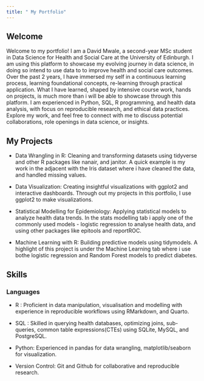 ```yaml
---
title: " My Portfolio"
---
```


## Welcome

Welcome to my portfolio! I am a David Mwale, a second-year MSc student in Data Science for Health and Social Care at the University of Edinburgh. I am using this platform to showcase my evolving journey in data science, in doing so intend to use data to to improve health and social care outcomes. Over the past 2 years, I have immersed my self in a continuous learning process, learning foundational concepts, re-learning through practical application.  What I have learned, shaped by intensive course work, hands on projects, is much more than i will be able to showcase through this platform. I am experienced in Python, SQL, R programming, and health data analysis, with focus on reproducible research, and ethical data practices. Explore my work, and feel free to connect with me to discuss potential collaborations, role openings in data science, or insights.

## My Projects

- Data Wrangling in R: Cleaning and transforming datasets using tidyverse and other R packages like nanair, and janitor. A quick example is my work in the adjacent with the Iris dataset where i have cleaned the data, and handled missing values.

- Data Visualization: Creating insightful visualizations with ggplot2 and interactive dashboards. Through out my projects in this portfolio, I use ggplot2 to make visualizations.

- Statistical Modelling for Epidemiology: Applying statistical models to analyze health data trends. In the stats modelling tab i apply one of the commonly used models - logistic regression to analyse health data, and using other packages like epitools and reportROC.

- Machine Learning with R: Building predictive models using tidymodels. A highlight of this project is under the Machine Learning tab where i use bothe logistic regression and Random Forest models to predict diabetes.


## Skills

### Languages\n
- R : Proficient in data manipulation, visualisation and modelling with experience in reproducible workflows using RMarkdown, and Quarto.

- SQL : Skilled in querying health databases, optimizing joins, sub-queries, common table expressions(CTEs) using SQLite, MySQL, and PostgreSQL.

- Python: Experienced in pandas for data wrangling, matplotlib/seaborn for visualization.

- Version Control: Git and Github for collaborative and reproducible research.












